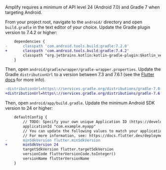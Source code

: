 Amplify requires a minimum of API level 24 (Android 7.0) and Gradle 7 when targeting Android.

From your project root, navigate to the `android/` directory and open `build.gradle` in the text editor of your choice. Update the Gradle plugin version to 7.4.2 or higher:

```diff
    dependencies {
-       classpath 'com.android.tools.build:gradle:7.2.0'
+       classpath 'com.android.tools.build:gradle:7.4.2'
        classpath "org.jetbrains.kotlin:kotlin-gradle-plugin:$kotlin_version"
    }
```

Then, open `android/gradle/wrapper/gradle-wrapper.properties`. Update the Gradle `distributionUrl` to a version between 7.3 and 7.6.1 
(see the [Flutter docs](https://docs.flutter.dev/release/breaking-changes/android-java-gradle-migration-guide) for more info).

```diff
-distributionUrl=https\://services.gradle.org/distributions/gradle-7.0-all.zip
+distributionUrl=https\://services.gradle.org/distributions/gradle-7.6.1-all.zip
```

Then, open `android/app/build.gradle`. Update the minimum Android SDK version to 24 or higher:

```diff
    defaultConfig {
        // TODO: Specify your own unique Application ID (https://developer.android.com/studio/build/application-id.html).
        applicationId "com.example.myapp"
        // You can update the following values to match your application needs.
        // For more information, see: https://docs.flutter.dev/deployment/android#reviewing-the-gradle-build-configuration.
-       minSdkVersion flutter.minSdkVersion
+       minSdkVersion 24
        targetSdkVersion flutter.targetSdkVersion
        versionCode flutterVersionCode.toInteger()
        versionName flutterVersionName
    }
```